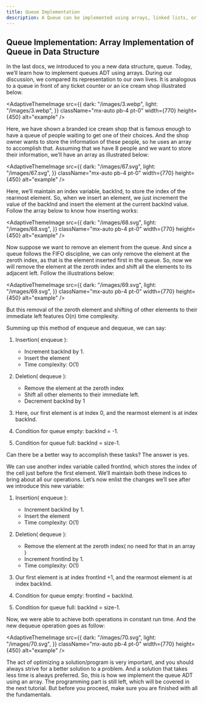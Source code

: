 ```yaml
---
title: Queue Implementation
description: A Queue can be implemented using arrays, linked lists, or built-in data structures, where elements are added to the rear (enqueue) and removed from the front (dequeue).
---
```


## Queue Implementation: Array Implementation of Queue in Data Structure

In the last docs, we introduced to you a new data structure, queue. Today, we’ll learn how to implement queues ADT using arrays. During our discussion, we compared its representation to our own lives. It is analogous to a queue in front of any ticket counter or an ice cream shop illustrated below.

<AdaptiveThemeImage
  src={{
    dark: "/images/3.webp",
    light: "/images/3.webp",
  }}
  className="mx-auto pb-4 pt-0"
  width={770}
  height={450}
  alt="example"
/>

Here, we have shown a branded ice cream shop that is famous enough to have a queue of people waiting to get one of their choices. And the shop owner wants to store the information of these people, so he uses an array to accomplish that. Assuming that we have 8 people and we want to store their information, we’ll have an array as illustrated below:

<AdaptiveThemeImage
  src={{
    dark: "/images/67.svg",
    light: "/images/67.svg",
  }}
  className="mx-auto pb-4 pt-0"
  width={770}
  height={450}
  alt="example"
/>

Here, we’ll maintain an index variable, backInd, to store the index of the rearmost element. So, when we insert an element, we just increment the value of the backInd and insert the element at the current backInd value. Follow the array below to know how inserting works:

<AdaptiveThemeImage
  src={{
    dark: "/images/68.svg",
    light: "/images/68.svg",
  }}
  className="mx-auto pb-4 pt-0"
  width={770}
  height={450}
  alt="example"
/>

Now suppose we want to remove an element from the queue. And since a queue follows the FIFO discipline, we can only remove the element at the zeroth index, as that is the element inserted first in the queue. So, now we will remove the element at the zeroth index and shift all the elements to its adjacent left. Follow the illustrations below:

<AdaptiveThemeImage
  src={{
    dark: "/images/69.svg",
    light: "/images/69.svg",
  }}
  className="mx-auto pb-4 pt-0"
  width={770}
  height={450}
  alt="example"
/>

But this removal of the zeroth element and shifting of other elements to their immediate left features O(n) time complexity. 

Summing up this method of enqueue and dequeue, we can say:

1. Insertion( enqueue ):
    - Increment backInd by 1.
    - Insert the element
    - Time complexity: O(1)

2. Deletion( dequeue ):
    - Remove the element at the zeroth index
    - Shift all other elements to their immediate left.
    - Decrement backInd by 1

3. Here, our first element is at index 0, and the rearmost element is at index backInd.

4. Condition for queue empty: backInd = -1.

5. Condition for queue full: backInd = size-1.

Can there be a better way to accomplish these tasks? The answer is yes.

We can use another index variable called frontInd, which stores the index of the cell just before the first element. We’ll maintain both these indices to bring about all our operations. Let’s now enlist the changes we’ll see after we introduce this new variable:

1. Insertion( enqueue ):

    - Increment backInd by 1.
    - Insert the element
    - Time complexity: O(1)

2. Deletion( dequeue ):

    - Remove the element at the zeroth index( no need for that in an array )
    - Increment frontInd by 1.
    - Time complexity: O(1)

3. Our first element is at index frontInd +1, and the rearmost element is at index backInd.

4. Condition for queue empty: frontInd = backInd.

5. Condition for queue full: backInd = size-1.

Now, we were able to achieve both operations in constant run time. And the new dequeue operation goes as follow:

<AdaptiveThemeImage
  src={{
    dark: "/images/70.svg",
    light: "/images/70.svg",
  }}
  className="mx-auto pb-4 pt-0"
  width={770}
  height={450}
  alt="example"
/>

The act of optimizing a solution/program is very important, and you should always strive for a better solution to a problem. And a solution that takes less time is always preferred. So, this is how we implement the queue ADT using an array. The programming part is still left, which will be covered in the next tutorial. But before you proceed, make sure you are finished with all the fundamentals.

